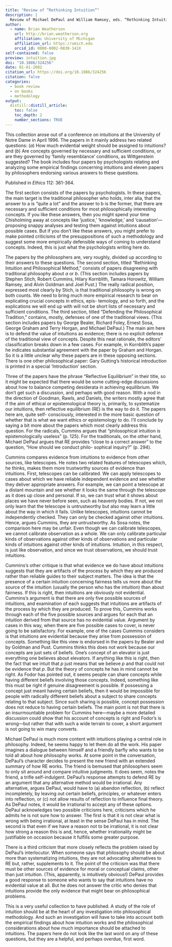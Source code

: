 ```yaml
---
title: "Review of “Rethinking Intuition”"
description: |
  Review of Michael DePaul and William Ramsey, eds. “Rethinking Intuition: The Psychology of Intuition and Its Role in Philosophical Inquiry.” Lanham, Md.: Rowman & Littlefield, 1998.
author:
  - name: Brian Weatherson 
    url: http://brian.weatherson.org
    affiliation: University of Michigan
    affiliation_url: https://umich.edu
    orcid_id: 0000-0002-0830-141X
self-contained: false
preview: intuition.jpg
doi: "10.1086/324256"
date: 01-01-2002
citation_url: https://doi.org/10.1086/324256
citation: false
categories:
  - book review
  - on books
  - methodology
output:
  distill::distill_article:
    toc: false
    toc_depth: 2
    number_sections: TRUE
---
```


This collection arose out of a conference on intuitions at the University of Notre Dame in April 1996. The papers in it mainly address two related questions: (*a*) How much evidential weight should be assigned to intuitions? and (*b*) Are concepts governed by necessary and sufficient conditions, or are they governed by 'family resemblance' conditions, as Wittgenstein suggested? The book includes four papers by psychologists relating and analyzing some empirical findings concerning intuitions and eleven papers by philosophers endorsing various answers to these questions.

<aside>Published in *Ethics* 112: 361-364.</aside>

The first section consists of the papers by psychologists. In these papers, the main target is the traditional philosopher who holds, inter alia, that the answer to a is "quite a lot" and the answer to b is the former, that there are necessary and sufficient conditions for most philosophically interesting concepts. If you like these answers, then you might spend your time Chisholming away at concepts like 'justice,' 'knowledge,' and 'causation'---proposing snappy analyses and testing them against intuitions about possible cases. But if you don't like these answers, you might prefer to make pointed criticisms of the presuppositions of such a methodology and suggest some more empirically defensible ways of coming to understand concepts. Indeed, this is just what the psychologists writing here do.

The papers by the philosophers are, very roughly, divided up according to their answers to these questions. The second section, titled "Rethinking Intuition and Philosophical Method," consists of papers disagreeing with traditional philosophy about *a* or *b*. (This section includes papers by Stephen Stich, Robert Cummins, Hilary Kornblith, Tamara Horowitz, William Ramsey, and Alvin Goldman and Joel Pust.) The really radical position, expressed most clearly by Stich, is that traditional philosophy is wrong on both counts. We need to bring much more empirical research to bear on explicating crucial concepts in ethics, epis- temology, and so forth, and the explications we will end up with will not be short lists of necessary and sufficient conditions. The third section, titled "Defending the Philosophical Tradition," contains, mostly, defenses of one of the traditional views. (This section includes papers by George Bealer, Richard Foley, Ernest Sosa, George Graham and Terry Horgan, and Michael DePaul.) The main aim here is to defend the value of intuitions as evidence; there is no explicit defense of the traditional view of concepts. Despite this neat rationale, the editors' classification breaks down in a few cases. For example, in Kornblith's paper he indicates substantial agreement with the paper by Graham and Horgan. So it is a little unclear why these papers are in these opposing sections. There is one other philosophical paper: Gary Gutting's historical introduction is printed in a special 'Introduction' section.

Three of the papers have the phrase "Reflective Equilibrium" in their title, so it might be expected that there would be some cutting-edge discussions about how to balance competing desiderata in achieving equilibrium. We don't get such a discussion, and perhaps with good reason. With a nod in the direction of Goodman, Rawls, and Daniels, the writers mostly agree that if the aim of ethical or epistemological theory is, primarily, to systematize our intuitions, then reflective equilibrium (RE) is the way to do it. The papers here are, quite self- consciously, interested in the more basic question of whether that is what we want ethics or epistemology to do. I'll conclude by saying a bit more about the papers which most clearly address this question. For the radicals, Cummins argues that "philosophical intuition is epistemologically useless" (p. 125). For the traditionals, on the other hand, Michael DePaul argues that RE provides "close to a correct answer" to the question, "How should we conduct philo- sophical inquiry?" (p. 294).

Cummins compares evidence from intuitions to evidence from other sources, like telescopes. He notes two related features of telescopes which, he thinks, makes them more trustworthy sources of evidence than intuitions. First, telescopes can be calibrated. We can apply telescopes to cases about which we have reliable independent evidence and see whether they deliver appropriate answers. For example, we can point a telescope at a distant mountain and see whether it looks the same through the telescope as it does up close and personal. If so, we can trust what it shows about places we have never before seen, such as heavenly bodies. If not, we not only learn that the telescope is untrustworthy but also may learn a little about the way in which it fails. Unlike telescopes, intuitions cannot be independently checked. They can only be checked against other intuitions. Hence, argues Cummins, they are untrustworthy. As Sosa notes, the comparison here may be unfair. Even though we can calibrate telescopes, we cannot calibrate observation as a whole. We can only calibrate particular kinds of observations against other kinds of observations and particular kinds of intuitions against other kinds of intuitions. Intuition, in this respect, is just like observation, and since we trust observations, we should trust intuitions.

Cummins's other critique is that what evidence we do have about intuitions suggests that they are artifacts of the process by which they are produced rather than reliable guides to their subject matters. The idea is that the presence of a certain intuition concerning fairness tells us more about the source of the intuition (usually the person who has the intuition) than about fairness. If this is right, then intuitions are obviously not evidential. Cummins's argument is that there are only five possible sources of intuitions, and examination of each suggests that intuitions are artifacts of the process by which they are produced. To prove this, Cummins works through each of the five possible sources and argues for each that an intuition derived from that source has no evidential value. Argument by cases in this way, when there are five possible cases to cover, is never going to be satisfactory. For example, one of the cases Cummins considers is that intuitions are evidential because they arise from possession of concepts. Something like this view is endorsed in the papers by Bealer and by Goldman and Pust. Cummins thinks this does not work because our concepts are just sets of beliefs. One's concept of an elevator is just everything one believes about elevators. If anything like this is right, then the fact that we intuit that *p* just means that we believe *p* and that could not be evidence that *p*. But the theory of concepts he has in mind cannot be right. As Fodor has pointed out, it seems people can share concepts while having different beliefs involving those concepts. Indeed, something like this must be right if genuine disagreement is possible. If possessing a concept just meant having certain beliefs, then it would be impossible for people with radically different beliefs about a subject to share concepts relating to that subject. Since such sharing is possible, concept possession does not reduce to having certain beliefs. The main point is not that there is an insurmountable problem for Cummins here---maybe a more detailed discussion could show that his account of concepts is right and Fodor's is wrong---but rather that with such a wide terrain to cover, a short argument is not going to win many converts.

Michael DePaul is much more content with intuitions playing a central role in philosophy. Indeed, he seems happy to let them do all the work. His paper imagines a dialogue between himself and a friendly barfly who wants to be told all about how philosophy works. At some point in the conversation, DePaul's character decides to present the new friend with an extended summary of how RE works. The friend is bemused that philosophers seem to only sit around and compare intuitive judgments. It does seem, notes the friend, a trifle self-indulgent. DePaul's response attempts to defend RE by an argument that any alternative method would be irrational. Any alternative, argues DePaul, would have to (a) abandon reflection, (b) reflect incompletely, by leaving out certain beliefs, principles, or whatever enters into reflection, or (c) not allow results of reflection to influence final theory. As DePaul notes, it would be irrational to accept any of these options. DePaul acknowledges two possible criticisms here, criticisms which he admits he is not sure how to answer. The first is that it is not clear what is wrong with being irrational, at least in the sense DePaul has in mind. The second is that even if we have a reason not to be irrational, it is not clear how strong a reason this is and, hence, whether irrationality might be justifiable on occasion because it fulfills some greater purpose.

There is a third criticism that more closely reflects the problem raised by DePaul's interlocutor. When someone says that philosophy should be about more than systematizing intuitions, they are not advocating alternatives to RE but, rather, supplements to it. The point of the criticism was that there must be other sources of evidence for moral or conceptual claims, other than just intuition. (This, apparently, is intuitively obvious!) DePaul provides a good response to someone who wants to say that intuitions have no evidential value at all. But he does not answer the critic who denies that intuitions provide the only evidence that might bear on philosophical problems.

This is a very useful collection to have published. A study of the role of intuition should be at the heart of any investigation into philosophical methodology. And such an investigation will have to take into account both the empirical findings about how intuition works and the philosophical considerations about how much importance should be attached to intuitions. The papers here do not look like the last word on any of these questions, but they are a helpful, and perhaps overdue, first word.
